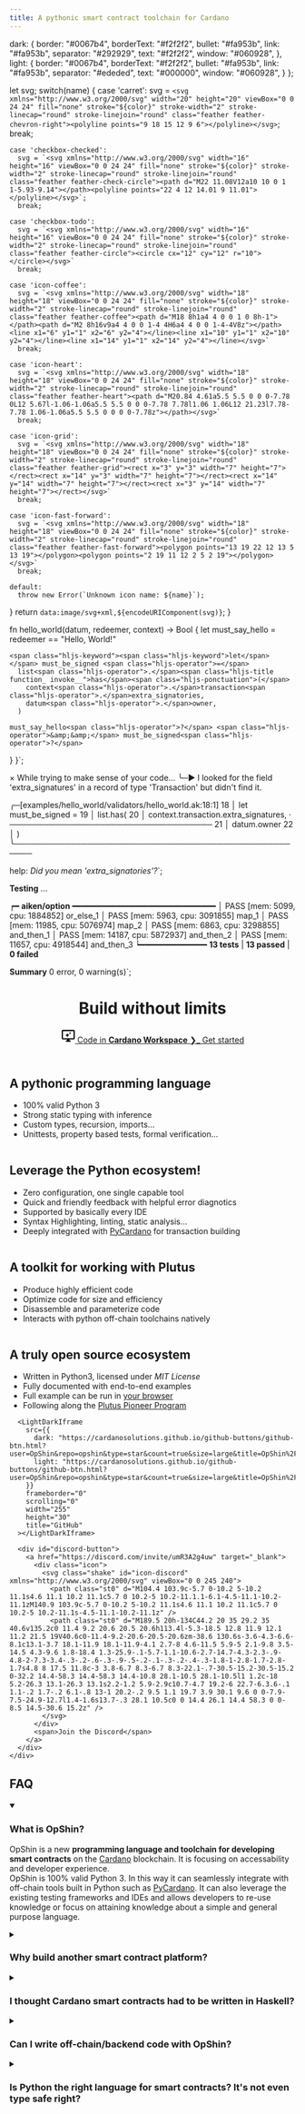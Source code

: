 ```yaml
---
title: A pythonic smart contract toolchain for Cardano
---
```



  dark: {
    border: "#0067b4",
    borderText: "#f2f2f2",
    bullet: "#fa953b",
    link: "#fa953b",
    separator: "#292929",
    text: "#f2f2f2",
    window: "#060928",
  },
  light: {
    border: "#0067b4",
    borderText: "#f2f2f2",
    bullet: "#fa953b",
    link: "#fa953b",
    separator: "#ededed",
    text: "#000000",
    window: "#060928",
  }
};

  let svg;
  switch(name) {
    case 'carret':
      svg = `<svg xmlns="http://www.w3.org/2000/svg" width="20" height="20" viewBox="0 0 24 24" fill="none" stroke="${color}" stroke-width="2" stroke-linecap="round" stroke-linejoin="round" class="feather feather-chevron-right"><polyline points="9 18 15 12 9 6"></polyline></svg>`;
      break;

    case 'checkbox-checked':
      svg = `<svg xmlns="http://www.w3.org/2000/svg" width="16" height="16" viewBox="0 0 24 24" fill="none" stroke="${color}" stroke-width="2" stroke-linecap="round" stroke-linejoin="round" class="feather feather-check-circle"><path d="M22 11.08V12a10 10 0 1 1-5.93-9.14"></path><polyline points="22 4 12 14.01 9 11.01"></polyline></svg>`;
      break;

    case 'checkbox-todo':
      svg = `<svg xmlns="http://www.w3.org/2000/svg" width="16" height="16" viewBox="0 0 24 24" fill="none" stroke="${color}" stroke-width="2" stroke-linecap="round" stroke-linejoin="round" class="feather feather-circle"><circle cx="12" cy="12" r="10"></circle></svg>`
      break;

    case 'icon-coffee':
      svg = `<svg xmlns="http://www.w3.org/2000/svg" width="18" height="18" viewBox="0 0 24 24" fill="none" stroke="${color}" stroke-width="2" stroke-linecap="round" stroke-linejoin="round" class="feather feather-coffee"><path d="M18 8h1a4 4 0 0 1 0 8h-1"></path><path d="M2 8h16v9a4 4 0 0 1-4 4H6a4 4 0 0 1-4-4V8z"></path><line x1="6" y1="1" x2="6" y2="4"></line><line x1="10" y1="1" x2="10" y2="4"></line><line x1="14" y1="1" x2="14" y2="4"></line></svg>`
      break;

    case 'icon-heart':
      svg = `<svg xmlns="http://www.w3.org/2000/svg" width="18" height="18" viewBox="0 0 24 24" fill="none" stroke="${color}" stroke-width="2" stroke-linecap="round" stroke-linejoin="round" class="feather feather-heart"><path d="M20.84 4.61a5.5 5.5 0 0 0-7.78 0L12 5.67l-1.06-1.06a5.5 5.5 0 0 0-7.78 7.78l1.06 1.06L12 21.23l7.78-7.78 1.06-1.06a5.5 5.5 0 0 0 0-7.78z"></path></svg>`
      break;

    case 'icon-grid':
      svg = `<svg xmlns="http://www.w3.org/2000/svg" width="18" height="18" viewBox="0 0 24 24" fill="none" stroke="${color}" stroke-width="2" stroke-linecap="round" stroke-linejoin="round" class="feather feather-grid"><rect x="3" y="3" width="7" height="7"></rect><rect x="14" y="3" width="7" height="7"></rect><rect x="14" y="14" width="7" height="7"></rect><rect x="3" y="14" width="7" height="7"></rect></svg>`
      break;

    case 'icon-fast-forward':
      svg = `<svg xmlns="http://www.w3.org/2000/svg" width="18" height="18" viewBox="0 0 24 24" fill="none" stroke="${color}" stroke-width="2" stroke-linecap="round" stroke-linejoin="round" class="feather feather-fast-forward"><polygon points="13 19 22 12 13 5 13 19"></polygon><polygon points="2 19 11 12 2 5 2 19"></polygon></svg>`
      break;

    default:
      throw new Error(`Unknown icon name: ${name}`);
  }
  return `data:image/svg+xml,${encodeURIComponent(svg)}`;
}

<style>{`
  @font-face {
    font-family: 'Handel Slab';
    font-style: normal;
    font-weight: normal;
    src: local('HandelSlab'), url('/fonts/HandelSlab') format('woff');
  }
  :root {
    --color-window-bg: ${palette.dark.window};
    --color-hr: ${palette.dark.separator};
    --color-border: ${palette.dark.border};
    --color-link: ${palette.dark.link};
    --color-text: ${palette.dark.text};
    --color-border-text: ${palette.dark.borderText};
    --font-title: 'Handel Slab';
  }
  html.light {
    --color-window-bg: ${palette.light.window};
    --color-hr: ${palette.light.separator};
    --color-border: ${palette.light.border};
    --color-link: ${palette.light.link};
    --color-text: ${palette.light.text};
    --color-border-text: ${palette.light.borderText};
  }
  section a, section a:visited,
  main a, main a:visited {
    color: var(--color-link);
  }
  details > summary {
    cursor: pointer;
  }
  details > summary:hover {
    color: var(--color-link);
  }
  details summary::-webkit-details-marker,
  details summary::marker {
    display: none;
    content: '';
  }
  details summary > h3 {
    display: inline;
    margin: 0;
  }
  details summary > h3::before {
    display: inline-block;
    content: '';
    width: 20px;
    height: 20px;
    margin: 0 0.5rem -0.25rem 0;
    background-repeat: no-repeat;
    background-position: 50%;
    background-image: url("${icon('carret', palette.dark.text)}");
    transition: transform .15s;
  }
  html.light details summary > h3::before {
    background-image: url("${icon('carret', palette.light.text)}");
  }
  details[open] summary > h3::before {
    transform: rotate(90deg);
  }
  details + details {
    margin-top: 1rem;
  }
  details > p {
    padding: 1rem;
  }
  section ul,
  main ul {
    padding: 1rem;
    list-style: none;
  }
  section ul > li::before,
  main ul > li::before {
    content: url("${icon('checkbox-checked', palette.dark.bullet)}");
    padding-right: 0.5rem;
    vertical-align: middle;
  }
  section ul > li.todo::before,
  main ul > li.todo::before {
    content: url("${icon('checkbox-todo', palette.dark.bullet)}");
  }
  li.icon-grid::before         { content: url("${icon('icon-grid', palette.dark.bullet)}"); }
  li.icon-fast-forward::before { content: url("${icon('icon-fast-forward', palette.dark.bullet)}"); }
  li.icon-coffee::before       { content: url("${icon('icon-coffee', palette.dark.bullet)}"); }
  li.icon-heart::before        { content: url("${icon('icon-heart', palette.dark.bullet)}"); }
  section ul > li + li,
  main ul > li + li {
    margin-top: 1rem;
  }
  @media(max-width: 700px) {
    section ul,
    main ul {
      padding-left: 1rem;
    }
  }
  header#landing {
    width: 100%;
    display: flex;
    flex-direction: column;
    justify-content: center;
    align-items: center;
    box-sizing: border-box;
    background-image: url('${theCodeOfLife.src}');
    background-repeat: no-repeat;
    background-size: 100%;
  }
  header#landing h1 {
    background: rgba(17,17,17,0.8);
    border-radius: 0.5rem;
    border: 2px solid var(--color-border);
    color: var(--color-text);
    font-family: var(--font-title);
    font-variant: small-caps;
    font-weight: bold;
    font-size: 1.75em;
    margin: -5rem 1rem 0 1rem;
    padding: 0.5rem 1rem;
    position: relative;
    text-align: center;
  }
  html.light header#landing h1 {
    background: rgba(255, 255, 255, 0.8);
  }
  html.light header#landing h1 {
    color: var(--color-border);
  }
  header > nav {
    display: flex;
    margin: 1rem auto;
    justify-content: space-around;
    padding: 0 1rem;
  }
  header > nav > a,
  header > nav > a:visited {
    background: var(--color-border);
    color: var(--color-border-text);
    border-radius: 0.5rem;
    padding: 1rem 2rem;
    text-decoration: none;
    transition: opacity 0.3s;
  }
  header > nav > a > p > svg {
    filter: invert(100);
    display: inline-block;
  }
  header > nav > a:hover {
    opacity: 0.7;
  }
  header > nav > a + a {
    margin-left: 1rem;
  }
  @media(orientation: portrait) {
    header#landing img {
      max-height: none;
      height: auto;
      max-width: 100vw;
    }
  }
  @media(max-width: 900px) {
    header#landing h1 {
      margin-top: -4rem;
      font-size: 1.5em;
    }
    header > nav {
      margin: 1rem auto;
    }
  }
  @media(max-width: 750px) {
    header#landing h1 {
      font-size: 1.25em;
    }
  }
  @media(max-width: 500px) {
    header > nav > a,
    header > nav > a:visited {
      padding: 0.75rem 1rem;
    }
  }
  @media(max-width: 440px) {
    header > nav > a,
    header > nav > a:visited {
      font-size: 0.8em;
    }
  }
  main {
    max-width: 75vw;
    display: flex;
    margin: 5rem auto;
    flex-direction: column;
  }
  main article + article {
    margin-top: 5rem;
  }
  main article {
    display: flex;
    justify-content: space-between;
    width: 100%;
  }
  main article h2 {
    font-weight: bold;
    font-size: 1.5em;
  }
  main article div.window,
  main article div.terminal {
    background: var(--color-window-bg);
    border-radius: 0.5rem;
    box-shadow: 7px 7px 0px 1px var(--color-border);
    padding-top: 2rem;
    position: relative;
    width: 55%;
  }
  main article > div#socials {
    display: flex;
    flex-direction: column;
    justify-content: center;
    align-items: center;
    width: 55%;
  }
  main article > div#socials > * + * {
    margin-top: 1rem;
  }
  main article pre {
    margin: 0;
    padding: 0;
  }
  main article div.window > pre,
  main article div.terminal > pre.hljs {
    border-radius: 0 0 0.5rem 0.5rem;
  }
  main article pre.hljs {
    display:block;
    border-radius: 0.5rem;
    overflow-x:auto;
  }
  main article pre {
    padding: 1rem;
    line-height: 1.2em;
  }
  main article div.window::before {
    content: attr(data-title);
    font-size: 0.85rem;
    position: absolute;
    top: 0.5rem;
    left: 1rem;
    opacity: 0.8;
    color: var(--color-border-text);
  }
  main article div.terminal::before {
    content: '● ● ●';
    font-size: 0.85rem;
    position: absolute;
    top: 0.5rem;
    left: 1rem;
    color: transparent;
    background: -webkit-linear-gradient(left, #e74c3c, #e74c3c 33%, #f1c40f 33%, #f1c40f 66%, #2ecc71 66%, #2ecc71);
    background-clip: text;
    -webkit-background-clip: text;
  }
  @media(max-width: 1000px) {
    main {
      max-width: 100vw;
      padding: 0 2rem;
      margin: 3rem auto;
    }
  }
  @media(max-width: 700px) {
    main {
      max-width: 100vw;
      padding: 0 1rem;
    }
    main article {
      flex-direction: column;
    }
    main article h2 {
      font-size: 1.25em;
    }
    main article > div + div {
      margin-top: 1rem;
    }
    main article > div.window,
    main article > div.terminal,
    main article > div#socials {
      width: 100%;
      box-shadow: none;
    }
    main article + article {
      margin-top: 3rem;
    }
  }
  section#roadmap {
    background-color: #0067b4;
    color: var(--color-border-text);
    display: flex;
    flex-direction: column;
    padding: 45vw 0 2rem 32vw;
  }
  section#roadmap h2,
  section#faq h2 {
    font-size: 1.5em;
    font-weight: bold;
    margin-bottom: 1rem;
  }
  @media(max-width: 700px) {
    section#roadmap h2,
    section#faq h2 {
      font-size: 1.25em;
    }
  }
  section#roadmap h3 {
    margin-bottom: 0.5rem;
  }
  section#roadmap > div {
    display: grid;
    grid-template-columns: 1fr 1fr;
  }
  section#roadmap article {
    display: flex;
    flex-direction: column;
    justify-content: flex-start;
  }
  section#roadmap article > h3::after {
    border-top: 1px solid var(--color-border-text);
    content: '';
    display: block;
    margin-left: 5em;
    margin-top: -0.75rem;
    position: relative;
    width: 100%;
    width: calc(100% - 2rem - 5em);
  }
  @media(max-width: 900px) {
    section#roadmap {
      padding: 47.5vw 2rem 2rem 2rem;
    }
    section#roadmap h2 {
      padding-left: 30vw;
      margin-bottom: 2.5rem;
    }
    section#roadmap article {
      margin-top: 2rem;
    }
  }
  @media(max-width: 700px) {
    section#roadmap h2 {
      margin: 0;
    }
    section#roadmap > div {
      grid-template-columns: 1fr;
    }
  }
  section#faq {
    max-width: 75vw;
    display: flex;
    margin: 2rem auto;
    flex-direction: column;
  }
  @media(max-width: 1000px) {
    section#faq {
      max-width: 100vw;
      padding: 0 2rem;
    }
  }
  @media(max-width: 700px) {
    section#faq {
      padding: 0 1rem;
    }
  }
  #discord-button .icon {
    width: 25px;
    height: 25px;
    margin-right: 15px;
  }
  #discord-button svg {
    fill: white;
  }
  #discord-button a {
    color: white;
    font-weight: bold;
    border-radius: 8px;
    display: inline-flex;
    align-items: center;
    padding: 10px 15px;
    background-color: #7289da;
    text-decoration: none;
  }
  #discord-button a:hover {
    background-color: #6a7fc9;
  }
  .fadein1 {
    opacity: 0;
    animation: 10s infinite normal fadein1;
  }
  @keyframes fadein1 {
      0% {opacity: 0;}
     10% {opacity: 0;}
     20% {opacity: 1;}
     99% {opacity: 1;}
    100% {opacity: 0;}
  }
  .fadein2 {
    opacity: 0;
    animation: 10s infinite normal fadein2;
  }
  @keyframes fadein2 {
      0% {opacity: 0;}
     20% {opacity: 0;}
     25% {opacity: 1;}
     99% {opacity: 1;}
    100% {opacity: 0;}
  }
  .fadein3 {
    opacity: 0;
    animation: 10s infinite normal fadein3;
  }
  @keyframes fadein3 {
      0% {opacity: 0;}
     25% {opacity: 0;}
     30% {opacity: 1;}
     99% {opacity: 1;}
    100% {opacity: 0;}
  }
  @keyframes jump-shake {
    0% { transform: translateX(0) }
    5% { transform: translateY(-9px) }
    7% { transform: translateY(-9px) rotate(17deg) }
    11% { transform: translateY(-9px) rotate(-17deg) }
    13% { transform: translateY(-9px) rotate(17deg) }
    15% { transform: translateY(-9px) rotate(-17deg) }
    20% { transform: translateY(0) rotate(0) }
    20.5% { transform: translateX(0) }
    100% { transform: translateX(0) }
  }
  .shake {
    animation: 4s infinite normal jump-shake;
  }
`}</style>

  <span class="hljs-keyword">fn</span> <span class="hljs-function"><span class="hljs-title function_">hello_world</span></span>(datum, redeemer, context) <span class="hljs-operator">-&gt;</span> <span class="hljs-title">Bool</span> {
    <span class="hljs-keyword"><span class="hljs-keyword">let</span></span> must_say_hello <span class="hljs-operator">=</span>
      redeemer <span class="hljs-operator">==</span> <span class="hljs-string">"Hello, World!"</span>

    <span class="hljs-keyword"><span class="hljs-keyword">let</span></span> must_be_signed <span class="hljs-operator">=</span>
      list<span class="hljs-operator">.</span><span class="hljs-title function_ invoke__">has</span><span class="hljs-ponctuation">(</span>
        context<span class="hljs-operator">.</span>transaction<span class="hljs-operator">.</span>extra_signatories,
        datum<span class="hljs-operator">.</span>owner,
      )

    must_say_hello<span class="hljs-operator">?</span> <span class="hljs-operator">&amp;&amp;</span> must_be_signed<span class="hljs-operator">?</span>
  }
}`;



<span class="hljs-error">×</span> While trying to make sense of your code...
<span class="hljs-error">╰─▶</span> I looked for the field <span class="hljs-title function_">'extra_signatures'</span> in a record
    of type <span class="hljs-title">'Transaction'</span> but didn't find it.

   ╭─[<span class="hljs-title">examples/hello_world/validators/hello_world.ak:18:1</span>]
<span class="hljs-line-number">18</span> │   let must_be_signed =
<span class="hljs-line-number">19</span> │     list.has(
<span class="hljs-line-number">20</span> │       context.transaction.extra_signatures,
   ·       <span class="hljs-operator">────────────────────────────────────</span>
<span class="hljs-line-number">21</span> │       datum.owner
<span class="hljs-line-number">22</span> │     )
   ╰─────────────────────────────────────────────────────

<span class="hljs-title">help</span>: <i>Did you mean <span class="hljs-title function_">'extra_signatories'</span>?</i>`;


  <span class="fadein1"><span class="hljs-keyword"><strong>Testing</strong></span> ...</span>

<span class="fadein2">    ┍━ <span class="hljs-title"><strong>aiken/option</strong></span> ━━━━━━━━━━━━━━━━━━━━━━━━━━━━━━
    │ <span class="hljs-string">PASS</span> [<span class="hljs-title function_">mem:</span>   5099, <span class="hljs-title function_">cpu:</span>   1884852] <span class="hljs-title">or_else_1</span>
    │ <span class="hljs-string">PASS</span> [<span class="hljs-title function_">mem:</span>   5963, <span class="hljs-title function_">cpu:</span>   3091855] <span class="hljs-title">map_1</span>
    │ <span class="hljs-string">PASS</span> [<span class="hljs-title function_">mem:</span>  11985, <span class="hljs-title function_">cpu:</span>   5076974] <span class="hljs-title">map_2</span>
    │ <span class="hljs-string">PASS</span> [<span class="hljs-title function_">mem:</span>   6863, <span class="hljs-title function_">cpu:</span>   3298855] <span class="hljs-title">and_then_1</span>
    │ <span class="hljs-string">PASS</span> [<span class="hljs-title function_">mem:</span>  14187, <span class="hljs-title function_">cpu:</span>   5872937] <span class="hljs-title">and_then_2</span>
    │ <span class="hljs-string">PASS</span> [<span class="hljs-title function_">mem:</span>  11657, <span class="hljs-title function_">cpu:</span>   4918544] <span class="hljs-title">and_then_3</span>
    ┕━━━━━━━━━━━━━━ <strong>13 tests</strong> | <span class="hljs-string"><strong>13 passed</strong></span> | <span class="hljs-error"><strong>0 failed</strong></span></span>

  <span class="fadein3"><span class="hljs-keyword"><strong>Summary</strong></span> 0 error, 0 warning(s)</span>`;

<link rel="stylesheet" href="/css/highlightjs-theme.css"/>

<header id="landing">
  <h1 style={{marginTop:"500px"}}>Build without limits</h1>
  <nav>
      <a href="https://demeter.run/code?repository=https://github.com/opshin/opshin-starter-kit.git&template=python&source=demeter&key=opshin-starter-kit">
          <svg xmlns="http://www.w3.org/2000/svg" viewBox="0 0 24 24" width="25px"><title>monitor-shimmer</title><path d="M21 16H3V4H21M21 2H3C1.89 2 1 2.89 1 4V16C1 17.11 1.9 18 3 18H10V20H8V22H16V20H14V18H21C22.11 18 23 17.11 23 16V4C23 2.89 22.1 2 21 2M15 5.5L14.38 6.87L13 7.5L14.38 8.13L15 9.5L15.63 8.13L17 7.5L15.63 6.87L15 5.5M10.5 7.5L9.41 9.91L7 11L9.41 12.09L10.5 14.5L11.6 12.09L14 11L11.6 9.91L10.5 7.5" /></svg>
          Code in <b>Cardano Workspace</b>
      </a>
      <a href="https://book.opshin.dev/getting_started.html">
          ❯_ Get started
      </a>
  </nav>
</header>

<main>
  <article>
    <div>
      <h2>A pythonic programming language</h2>
      <ul>
        <li>100% valid Python 3</li>
        <li>Strong static typing with inference</li>
        <li>Custom types, recursion, imports...</li>
        <li>Unittests, property based tests, formal verification...</li>
      </ul>
    </div>
    <div class="window" data-title="hello_world.ak">
      <pre class="hljs" dangerouslySetInnerHTML={{ __html: aikenCodeExample }}></pre>
    </div>
  </article>

  <article>
    <div>
      <h2>Leverage the Python ecosystem!</h2>
      <ul>
        <li>Zero configuration, one single capable tool</li>
        <li>Quick and friendly feedback with helpful error diagnotics</li>
        <li>Supported by basically every IDE</li>
        <li>Syntax Highlighting, linting, static analysis...</li>
        <li>Deeply integrated with <a href="https://pycardano.readthedocs.io/en/latest/">PyCardano</a> for transaction building</li>
      </ul>
    </div>
    <div class="terminal">
      <pre class="hljs" dangerouslySetInnerHTML={{ __html: aikenErrorExample }}></pre>
    </div>
  </article>

  <article>
    <div>
      <h2>A toolkit for working with Plutus</h2>
      <ul>
        <li>Produce highly efficient code</li>
        <li>Optimize code for size and efficiency</li>
        <li>Disassemble and parameterize code</li>
        <li>Interacts with python off-chain toolchains natively</li>
      </ul>
    </div>
    <div class="terminal">
      <pre class="hljs" dangerouslySetInnerHTML={{ __html: aikenTestResultExample }}></pre>
    </div>
  </article>

  <article>
    <div>
      <h2>A truly open source ecosystem</h2>
      <ul>
        <li>Written in Python3, licensed under <i>MIT License</i></li>
        <li>Fully documented with end-to-end examples</li>
        <li>Full example can be run in <a href="https://github.com/OpShin/opshin-starter-kit">your browser</a></li>
        <li>Following along the <a href="https://github.com/OpShin/opshin-pioneer-program">Plutus Pioneer Program</a></li>
      </ul>
    </div>
    <div id="socials">

      <LightDarkIframe
        src={{
          dark: "https://cardanosolutions.github.io/github-buttons/github-btn.html?user=OpShin&repo=opshin&type=star&count=true&size=large&title=OpShin%2Fopshin&background=%23111111",
          light: "https://cardanosolutions.github.io/github-buttons/github-btn.html?user=OpShin&repo=opshin&type=star&count=true&size=large&title=OpShin%2Fopshin&background=%23FFFFFF",
        }}
        frameborder="0"
        scrolling="0"
        width="255"
        height="30"
        title="GitHub"
      ></LightDarkIframe>

      <div id="discord-button">
        <a href="https://discord.com/invite/umR3A2g4uw" target="_blank">
          <div class="icon">
            <svg class="shake" id="icon-discord" xmlns="http://www.w3.org/2000/svg" viewBox="0 0 245 240">
              <path class="st0" d="M104.4 103.9c-5.7 0-10.2 5-10.2 11.1s4.6 11.1 10.2 11.1c5.7 0 10.2-5 10.2-11.1.1-6.1-4.5-11.1-10.2-11.1zM140.9 103.9c-5.7 0-10.2 5-10.2 11.1s4.6 11.1 10.2 11.1c5.7 0 10.2-5 10.2-11.1s-4.5-11.1-10.2-11.1z" />
              <path class="st0" d="M189.5 20h-134C44.2 20 35 29.2 35 40.6v135.2c0 11.4 9.2 20.6 20.5 20.6h113.4l-5.3-18.5 12.8 11.9 12.1 11.2 21.5 19V40.6c0-11.4-9.2-20.6-20.5-20.6zm-38.6 130.6s-3.6-4.3-6.6-8.1c13.1-3.7 18.1-11.9 18.1-11.9-4.1 2.7-8 4.6-11.5 5.9-5 2.1-9.8 3.5-14.5 4.3-9.6 1.8-18.4 1.3-25.9-.1-5.7-1.1-10.6-2.7-14.7-4.3-2.3-.9-4.8-2-7.3-3.4-.3-.2-.6-.3-.9-.5-.2-.1-.3-.2-.4-.3-1.8-1-2.8-1.7-2.8-1.7s4.8 8 17.5 11.8c-3 3.8-6.7 8.3-6.7 8.3-22.1-.7-30.5-15.2-30.5-15.2 0-32.2 14.4-58.3 14.4-58.3 14.4-10.8 28.1-10.5 28.1-10.5l1 1.2c-18 5.2-26.3 13.1-26.3 13.1s2.2-1.2 5.9-2.9c10.7-4.7 19.2-6 22.7-6.3.6-.1 1.1-.2 1.7-.2 6.1-.8 13-1 20.2-.2 9.5 1.1 19.7 3.9 30.1 9.6 0 0-7.9-7.5-24.9-12.7l1.4-1.6s13.7-.3 28.1 10.5c0 0 14.4 26.1 14.4 58.3 0 0-8.5 14.5-30.6 15.2z" />
            </svg>
          </div>
          <span>Join the Discord</span>
        </a>
      </div>
    </div>
  </article>
</main>


<section id="faq">
  <h2>FAQ</h2>

  <details open>
    <summary><h3>What is OpShin?</h3></summary>
    <p>
      OpShin is a new <strong>programming language and toolchain for developing
      smart contracts</strong> on the <a href="https://cardano.org/"
      target="_blank">Cardano</a> blockchain. It is focusing on accessability and
      developer experience.
      <br/>
      OpShin is 100% valid Python 3. In this way it can seamlessly integrate
      with off-chain tools built in Python such as <a href="https://pycardano.readthedocs.io/en/latest/">PyCardano</a>.
      It can also leverage the existing testing frameworks and IDEs
      and allows developers to re-use knowledge or focus on attaining
      knowledge about a simple and general purpose language.
    </p>
  </details>

  <details>
    <summary><h3>Why build another smart contract platform?</h3></summary>
    <p>
      Haskell is hard and almost no developer is used to it.
      On the other hand, Python is praised for its simplicity and
      used in almost 25% of all projects on the internet (compare that to roughly 0.65% for Haskell).
      So the ecosystem for Python is huge and full of interesting tools
      that leverage the developer experience.
      The platform based on python can leverage these tools
      to provide a safe and enjoyable developer experience.
    </p>
  </details>

  <details>
    <summary><h3>I thought Cardano smart contracts had to be written in Haskell?</h3></summary>
    <p>
      This is a common misconception. The current Cardano node implementation
      does indeed happen to be written in Haskell. The virtual machine for
      executing smart contracts that comes baked into the node is also
      implemented in Haskell. But that does not mean that it is Haskell which
      is executed by the smart contract virtual machine.
      <br/>
      The virtual machine is a language interpreter which executes a
      smart contract language called <i>'Untyped Plutus Core'</i> (abbrev.
      <code>UPLC</code>) often referred to simply as <i>'Plutus'</i>.
      <br/>
      Yet UPLC isn't something developers are expected to write by hand.
      Instead, it is a compilation target (like WebAssembly for the world wide
      web). Oddly enough, until recently, the only established framework that
      produced UPLC from a high-level syntax was called <i>'Plutus-Tx'</i> and
      happened to be a Haskell framework.
      <br/>
      OpShin changes the game by introducing a new framework that compiles
      straight to UPLC.
    </p>
  </details>

  <details>
    <summary><h3>Can I write off-chain/backend code with OpShin?</h3></summary>
    <p>
      No, but you can use the off-chain library <a href="https://pycardano.readthedocs.io/en/latest/">PyCardano</a>
      with which OpShin is closely integrated!
    </p>
  </details>

  <details>
    <summary><h3>Is Python the right language for smart contracts? It's not even type safe right?</h3></summary>
    <p>
      We chose Python because it is simple and intuitive.
      This is a great basis to improve security of contracts -
      if they are easy to read and understand, a larger group of people can interpret them.

      To combat the problems that come with dynamically typed languages,
      OpShin enforces a strict type system on top of Python, similar to the Haskell type system.
      Hence, you enjoy the simplicy of Python programming and the safety of properly typed code.
    </p>
  </details>
</section>
